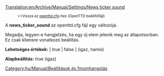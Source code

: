 [[Translation:en/Archive/Manual/Settings/News ticker sound]]

:<small><<Vissza az [[hu/Archive/Manual/Settings/Openttd.cfg|openttd.cfg]]-hez (OpenTTD beállítófájl)</small>


A '''news_ticker_sound''' az openttd.cfg fájl egy változója.

Megadja, legyen-e hangjelzés, ha egy új elem jelenik meg az állapotsorban. Ez csak kliensre vonatkozó beállítás.


'''Lehetséges értékek:''' [ true | false ] (igaz, hamis)

'''Alapbeállítás:''' true (igaz)

[[Category:hu/Manual/Beállítások és finomhangolás]]